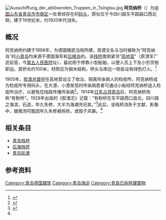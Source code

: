 [[File:Ausschiffung_der_ablösenden_Truppen_in_Tsingtau.jpg|thumb]]
{{coord|36|04|03|N|120|18|01|E|type:landmark|display=title}}
'''阿克纳桥'''（{{lang-de|Arkonabrücke}}）为[[中国|中国]][[山东省|山东省]][[青岛市|青岛市]][[市南区|市南区]]一处曾经存在的[[码头|码头]]，原址位于今四川路东平路路口西北侧，建于19世纪末，约1920年代消失。

==概况==
阿克纳桥约建于1898年，为德国殖民当局所建，其德文名与当时被称为“阿克纳岛”的[[小青岛_(青岛)|小青岛]]均来源于德国海军{{link-de|阿克纳号巡洋舰|SMS Arcona (1885)}}和[[吕根岛|吕根岛]]的{{link-de|阿克纳海岬|Kap Arkona}}。该[[栈桥|栈桥]]南侧紧邻“[[避病院_(青岛)#清军广武前营及德国临时检疫所|高地营]]”（原清军广武前营，今[[青岛中西医结合医院|第五人民医院]]址），最初用于停靠小型船舶，以便人员上下及小宗货物卸运。其桥长约100米，材质应为钢木结构，桥头与岸边一侧各设有绿色灯火。<ref Name=a>{{cite book|author=王栋|chapter=阿克纳桥|title=《台西镇·一种日常化的青岛平民生活》|editor=青岛市南区政协|year=2010|publisher=山东画报出版社|location=济南|isbn=978-7-80713-886-0}}</ref>

1905年，[[胶澳总督府|胶澳总督府]]在高地营设立了收治、隔离传染病人的检疫所，阿克纳桥成为检疫所专用码头，在大港、小港发现的传染病患者可通过小船经阿克纳桥送入检疫所治疗，以避免在陆路传播传染病<ref Name=denk>{{cite book|author=青岛市档案馆编|title=《青岛开埠十七年——胶澳发展备忘录全译》|year=2007|publisher=中国档案出版社|location=北京|isbn=978-7-80166-920-9}}</ref>。1914年[[青岛战役|日军占领青岛]]后，阿克纳桥改称“有粉桥”。1928年出版的《胶澳志》记载：“有粉桥在东平路西口迤北，四川路之海滨，石造，年久失修，大半为海潮充圮矣。”<ref>{{cite book|editor=[[赵琪|赵琪]] 修、袁荣叟 等撰|title=《胶澳志·建置志·桥梁》|year=1928}}</ref>此后，该栈桥消失于文献、影像中，据推测可能因年久失修被拆除，或毁于风暴。<ref Name=a/>

==相关条目==
*[[青岛栈桥|青岛栈桥]]
*[[后海栈桥|后海栈桥]]
*[[青岛轮渡|青岛轮渡]]

==参考资料==
{{reflist}}

{{青岛德国建筑}}
[[Category:青岛德国建筑|Category:青岛德国建筑]]
[[Category:青岛海运|Category:青岛海运]]
[[Category:青島已拆除建築物|Category:青島已拆除建築物]]
